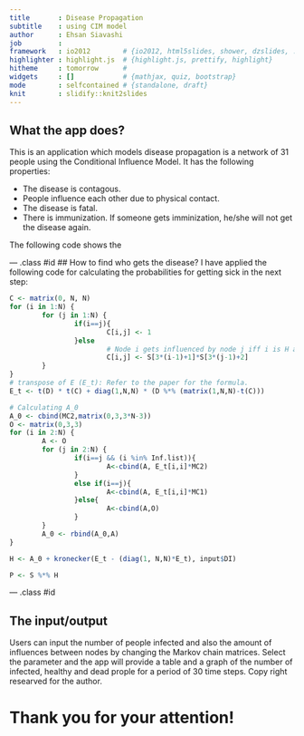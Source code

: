 ```yaml
---
title       : Disease Propagation
subtitle    : using CIM model
author      : Ehsan Siavashi
job         : 
framework   : io2012        # {io2012, html5slides, shower, dzslides, ...}
highlighter : highlight.js  # {highlight.js, prettify, highlight}
hitheme     : tomorrow      # 
widgets     : []            # {mathjax, quiz, bootstrap}
mode        : selfcontained # {standalone, draft}
knit        : slidify::knit2slides
---
```


## What the app does?
This is an application which models disease propagation is a network of 31 people using the Conditional Influence Model. It has the following properties:

- The disease is contagous.
- People influence each other due to physical contact.
- The disease is fatal.
- There is immunization. If someone gets imminization, he/she will not get the disease again.

The following code shows the 

--- .class #id 
## How to find who gets the disease?
I have applied the following code for calculating the probabilities for getting sick in the next step:
```r

C <- matrix(0, N, N)
for (i in 1:N) {
        for (j in 1:N) {
                if(i==j){
                        C[i,j] <- 1
                }else
                        # Node i gets influenced by node j iff i is H and j is I.
                        C[i,j] <- S[3*(i-1)+1]*S[3*(j-1)+2]
        }
}
# transpose of E (E_t): Refer to the paper for the formula.
E_t <- t(D) * t(C) + diag(1,N,N) * (D %*% (matrix(1,N,N)-t(C)))

# Calculating A_0  
A_0 <- cbind(MC2,matrix(0,3,3*N-3))
O <- matrix(0,3,3)
for (i in 2:N) {
        A <- O
        for (j in 2:N) {
                if(i==j && (i %in% Inf.list)){
                        A<-cbind(A, E_t[i,i]*MC2)
                }
                else if(i==j){
                        A<-cbind(A, E_t[i,i]*MC1) 
                }else{
                        A<-cbind(A,O)
                }
        }
        A_0 <- rbind(A_0,A)
}

H <- A_0 + kronecker(E_t - (diag(1, N,N)*E_t), input$DI)

P <- S %*% H
```


--- .class #id 

## The input/output

Users can input the number of people infected and also the amount of influences between nodes by changing the Markov chain matrices. Select the parameter and the app will provide a table and a graph of the number of infected, healthy and dead prople for a period of 30 time steps. Copy right researved for the author.

# Thank you for your attention!
